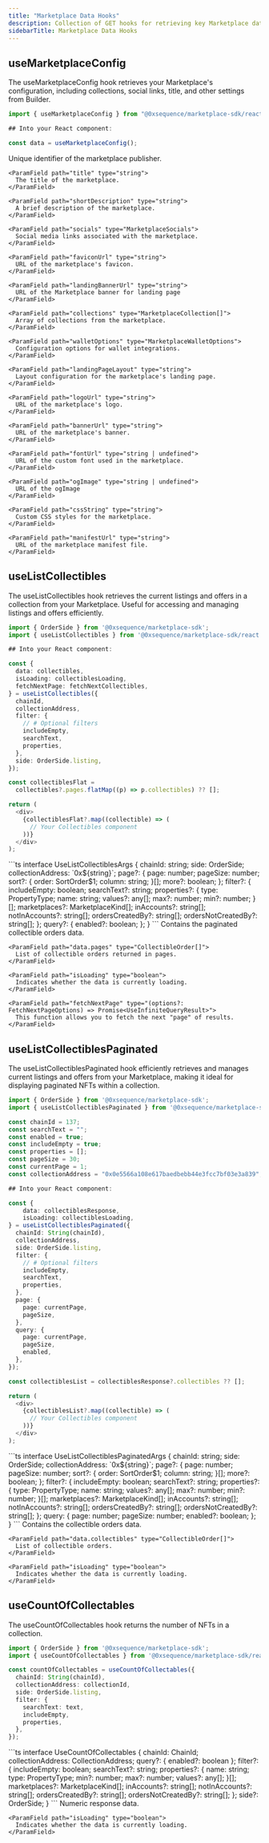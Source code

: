 ```yaml
---
title: "Marketplace Data Hooks"
description: Collection of GET hooks for retrieving key Marketplace data. Useful for fetching and managing Marketplace information in your UI.
sidebarTitle: Marketplace Data Hooks
---
```


## useMarketplaceConfig

The useMarketplaceConfig hook retrieves your Marketplace's configuration, including collections, social links, title, and other settings from Builder.

```ts
import { useMarketplaceConfig } from "@0xsequence/marketplace-sdk/react";

## Into your React component:

const data = useMarketplaceConfig();
```

<ResponseField name="useMarketplaceConfig">
  <ResponseField name="* return properties"/>
  <Expandable>
    <ParamField path="publisherId" type="string">
      Unique identifier of the marketplace publisher.
    </ParamField>

    <ParamField path="title" type="string">
      The title of the marketplace.
    </ParamField>

    <ParamField path="shortDescription" type="string">
      A brief description of the marketplace.
    </ParamField>

    <ParamField path="socials" type="MarketplaceSocials">
      Social media links associated with the marketplace.
    </ParamField>

    <ParamField path="faviconUrl" type="string">
      URL of the marketplace's favicon.
    </ParamField>

    <ParamField path="landingBannerUrl" type="string">
      URL of the Marketplace banner for landing page
    </ParamField>

    <ParamField path="collections" type="MarketplaceCollection[]">
      Array of collections from the marketplace.
    </ParamField>

    <ParamField path="walletOptions" type="MarketplaceWalletOptions">
      Configuration options for wallet integrations.
    </ParamField>

    <ParamField path="landingPageLayout" type="string">
      Layout configuration for the marketplace's landing page.
    </ParamField>

    <ParamField path="logoUrl" type="string">
      URL of the marketplace's logo.
    </ParamField>

    <ParamField path="bannerUrl" type="string">
      URL of the marketplace's banner.
    </ParamField>

    <ParamField path="fontUrl" type="string | undefined">
      URL of the custom font used in the marketplace.
    </ParamField>

    <ParamField path="ogImage" type="string | undefined">
      URL of the ogImage
    </ParamField>

    <ParamField path="cssString" type="string">
      Custom CSS styles for the marketplace.
    </ParamField>

    <ParamField path="manifestUrl" type="string">
      URL of the marketplace manifest file.
    </ParamField>
  </Expandable>
</ResponseField>

## useListCollectibles

The useListCollectibles hook retrieves the current listings and offers in a collection from your Marketplace. Useful for accessing and managing listings and offers efficiently.

```ts
import { OrderSide } from '@0xsequence/marketplace-sdk';
import { useListCollectibles } from '@0xsequence/marketplace-sdk/react';

## Into your React component:

const {
  data: collectibles,
  isLoading: collectiblesLoading,
  fetchNextPage: fetchNextCollectibles,
} = useListCollectibles({
  chainId,
  collectionAddress,
  filter: {
    // # Optional filters
    includeEmpty,
    searchText,
    properties,
  },
  side: OrderSide.listing,
});

const collectiblesFlat =
  collectibles?.pages.flatMap((p) => p.collectibles) ?? [];

return (
  <div>
    {collectiblesFlat?.map((collectible) => (
      // Your Collectibles component
    ))}
  </div>
);
```

<ResponseField name="useListCollectibles">
  <ResponseField name="* params"/>
  <Expandable>
    ```ts
    interface UseListCollectiblesArgs {
      chainId: string;
      side: OrderSide;
      collectionAddress: `0x${string}`;
      page?: {
        page: number;
        pageSize: number;
        sort?: {
          order: SortOrder$1;
          column: string;
        }[];
        more?: boolean;
      };
      filter?: {
        includeEmpty: boolean;
        searchText?: string;
        properties?: {
          type: PropertyType;
          name: string;
          values?: any[];
          max?: number;
          min?: number;
        }[];
        marketplaces?: MarketplaceKind[];
        inAccounts?: string[];
        notInAccounts?: string[];
        ordersCreatedBy?: string[];
        ordersNotCreatedBy?: string[];
      };
      query?: {
        enabled?: boolean;
      };
    }
    ```
  </Expandable>

  <ResponseField name="* return properties"/>
  <Expandable>
    <ParamField path="data" type="ListCollectiblesReturn">
      Contains the paginated collectible orders data.
    </ParamField>

    <ParamField path="data.pages" type="CollectibleOrder[]">
      List of collectible orders returned in pages.
    </ParamField>

    <ParamField path="isLoading" type="boolean">
      Indicates whether the data is currently loading.
    </ParamField>

    <ParamField path="fetchNextPage" type="(options?: FetchNextPageOptions) => Promise<UseInfiniteQueryResult>">
      This function allows you to fetch the next "page" of results.
    </ParamField>
  </Expandable>
</ResponseField>

## useListCollectiblesPaginated

The useListCollectiblesPaginated hook efficiently retrieves and manages current listings and offers from your Marketplace, making it ideal for displaying paginated NFTs within a collection.

```ts
import { OrderSide } from '@0xsequence/marketplace-sdk';
import { useListCollectiblesPaginated } from '@0xsequence/marketplace-sdk/react';

const chainId = 137;
const searchText = "";
const enabled = true;
const includeEmpty = true;
const properties = [];
const pageSize = 30;
const currentPage = 1;
const collectionAddress = "0x0e5566a108e617baedbebb44e3fcc7bf03e3a839";

## Into your React component:

const {
    data: collectiblesResponse,
    isLoading: collectiblesLoading,
} = useListCollectiblesPaginated({
  chainId: String(chainId),
  collectionAddress,
  side: OrderSide.listing,
  filter: {
    // # Optional filters
    includeEmpty,
    searchText,
    properties,
  },
  page: {
    page: currentPage,
    pageSize,
  },
  query: {
    page: currentPage,
    pageSize,
    enabled,
  },
});

const collectiblesList = collectiblesResponse?.collectibles ?? [];

return (
  <div>
    {collectiblesList?.map((collectible) => (
      // Your Collectibles component
    ))}
  </div>
);
```
<ResponseField name="useListCollectiblesPaginated details">
  <ResponseField name="* params"/>
  <Expandable>
    ```ts
    interface UseListCollectiblesPaginatedArgs {
      chainId: string;
      side: OrderSide;
      collectionAddress: `0x${string}`;
      page?: {
        page: number;
        pageSize: number;
        sort?: {
          order: SortOrder$1;
          column: string;
        }[];
        more?: boolean;
      };
      filter?: {
        includeEmpty: boolean;
        searchText?: string;
        properties?: {
          type: PropertyType;
          name: string;
          values?: any[];
          max?: number;
          min?: number;
        }[];
        marketplaces?: MarketplaceKind[];
        inAccounts?: string[];
        notInAccounts?: string[];
        ordersCreatedBy?: string[];
        ordersNotCreatedBy?: string[];
      };
      query: {
        page: number;
        pageSize: number;
        enabled?: boolean;
      };
    }
    ```
  </Expandable>
  <ResponseField name="* return properties"/>
  <Expandable>
    <ParamField path="data" type="ListCollectiblesReturn">
      Contains the collectible orders data.
    </ParamField>

    <ParamField path="data.collectibles" type="CollectibleOrder[]">
      List of collectible orders.
    </ParamField>

    <ParamField path="isLoading" type="boolean">
      Indicates whether the data is currently loading.
    </ParamField>
  </Expandable>
</ResponseField>

## useCountOfCollectables

The useCountOfCollectables hook returns the number of NFTs in a collection.

```ts
import { OrderSide } from '@0xsequence/marketplace-sdk';
import { useCountOfCollectables } from '@0xsequence/marketplace-sdk/react';

const countOfCollectables = useCountOfCollectables({
  chainId: String(chainId),
  collectionAddress: collectionId,
  side: OrderSide.listing,
  filter: {
    searchText: text,
    includeEmpty,
    properties,
  },
});
```
<ResponseField name="useCountOfCollectables details">
  <ResponseField name="* params"/>
  <Expandable>
    ```ts
    interface UseCountOfCollectables {
      chainId: ChainId;
      collectionAddress: CollectionAddress;
      query?: { enabled?: boolean };
      filter?: {
        includeEmpty: boolean;
        searchText?: string;
        properties?: {
          name: string;
          type: PropertyType;
          min?: number;
          max?: number;
          values?: any[];
        }[];
        marketplaces?: MarketplaceKind[];
        inAccounts?: string[];
        notInAccounts?: string[];
        ordersCreatedBy?: string[];
        ordersNotCreatedBy?: string[];
      };
      side?: OrderSide;
    }
    ```
  </Expandable>
  <ResponseField name="* return properties"/>
  <Expandable>
    <ParamField path="data" type="number">
      Numeric response data.
    </ParamField>

    <ParamField path="isLoading" type="boolean">
      Indicates whether the data is currently loading.
    </ParamField>
  </Expandable>
</ResponseField>
